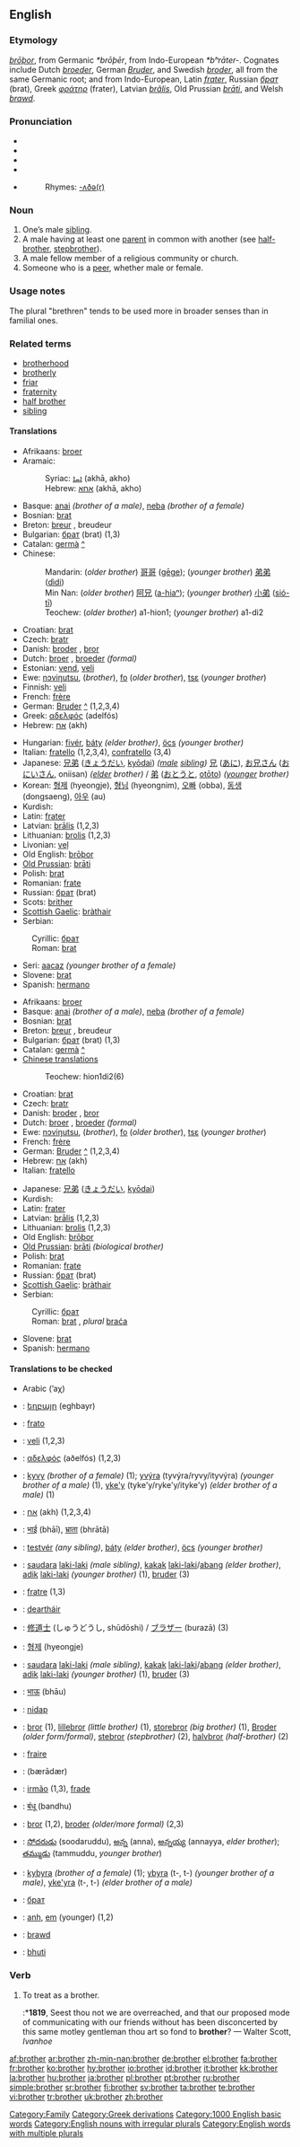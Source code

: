 {{wikipedia|Brother (disambiguation)}}
==English==

{{rank|deep|meet|interest|473|brother|I've|longer|paid}}

===Etymology===
{{OE.}} ''[[broþor|brōþor]]'', from Germanic ''*brōþēr'', from Indo-European ''*bʰrāter-''.  Cognates include Dutch ''[[broeder]]'', German ''[[Bruder]]'', and Swedish ''[[broder]]'', all from the same Germanic root; and from Indo-European, Latin ''[[frater]]'', Russian ''[[брат]]'' (brat), Greek ''[[φράτηρ]]'' (frater), Latvian ''[[brãlis]]'', Old Prussian ''[[brāti]]'', and Welsh ''[[brawd]]''.

===Pronunciation===
*{{AHD|brŭ''th'''ə(r)}}
*{{IPA|/ˈbrʌðə(r)/}}
*{{SAMPA|"brVD@(r)/}}
*{{audio|En-uk-brother.ogg|Audio (UK)}}
*{{audio|en-us-brother.ogg|Audio (US)}}
*:Rhymes: [[Rhymes:English:-ʌðə(r)|-ʌðə(r)]]

===Noun===
{{en-noun|pl= '''[[brothers]]''' ''or (archaic)'' '''[[brethren]]'''}}

# One’s male [[sibling]].
# A male having at least one [[parent]] in common with another (see [[half-brother]], [[stepbrother]]).
# A male fellow member of a religious community or church.
# Someone who is a [[peer]], whether male or female.

===Usage notes===
<!--Usage note belongs in [[brothers]] (also?)-->
The plural "brethren" tends to be used more in broader senses than in familial ones.

===Related terms===
*[[brotherhood]]
*[[brotherly]]
*[[friar]]
*[[fraternity]]
*[[half brother]]
*[[sibling]]

{{rfc-level|Translations at L4+ not in L3 POS section}}

====Translations====
{{trans-top|male sibling}}
*Afrikaans: [[broer]]
*Aramaic:
*:Syriac: [[ܐܚܐ]] (akhā, akho) {{m}}
*:Hebrew: [[אחא]] (akhā, akho) {{m}}
*Basque: [[anai]] ''(brother of a male)'', [[neba]] ''(brother of a female)''
*Bosnian: [[brat#Bosnian|brat]] {{m}}
*Breton: [[breur]] {{m}}, breudeur {{p}}
*Bulgarian: [[брат]] (brat) {{m}} (1,3)
*Catalan: [[germà]] {{m}} [[:ca: germà|^]]
*Chinese:
*:Mandarin: (''older brother'') [[哥哥]] ([[gēge]]); (''younger brother'') [[弟弟]] ([[dìdi]])
*:Min Nan: (''older brother'') [[阿兄]] ([[a-hiaⁿ]]); (''younger brother'') [[小弟]] ([[sió-tī]])
*:Teochew: (''older brother'') a1-hion1; (''younger brother'') a1-di2
*Croatian: [[brat#Croatian|brat]] {{m}}
*Czech: [[bratr]] {{m}}
*Danish: [[broder]] {{c}}, [[bror]] {{c}}
*Dutch: [[broer]] {{m}}, [[broeder]] {{m}} ''(formal)''
*Estonian: [[vend]], [[veli]]
*Ewe: [[nɔviŋutsu]], (''brother''), [[fo]] (''older brother''), [[tsɛ]] (''younger brother'')
*Finnish: [[veli]]
*French: [[frère]] {{m}}
*German: [[Bruder]] {{m}} [[:de: Bruder|^]] (1,2,3,4)
*Greek: [[αδελφός]] (adelfós) {{m}}
*Hebrew: [[אח]] (akh) {{m}}
{{trans-mid}}
*Hungarian: [[fivér]], [[báty]] ''(elder brother)'', [[öcs]] ''(younger brother)''
*Italian: [[fratello]] {{m}} (1,2,3,4), [[confratello]] {{m}} (3,4)
*Japanese: [[兄弟]] ([[きょうだい]], [[kyōdai]]) ''([[male]] [[sibling]])'' [[兄]] ([[あに]]), [[お兄さん]] ([[おにいさん]], oniisan) ''([[elder]] brother)'' / [[弟]] ([[おとうと]], [[otōto]]) ''([[younger]] brother)''
*Korean: [[형제]] (hyeongje), [[형님]] (hyeongnim), [[오빠]] (obba), [[동생]] (dongsaeng), [[아우]] (au)
*Kurdish: {{KUchar|[[برا]]}}
*Latin: [[frater]] {{m}}
*Latvian: [[brālis]] {{m}} (1,2,3)
*Lithuanian: [[brolis]] {{m}} (1,2,3)
*Livonian: [[veļ]]
*Old English: [[broþor|brōþor]] {{m}}
*[[Old Prussian]]: [[brāti]]
*Polish: [[brat#Polish|brat]] {{m}}
*Romanian: [[frate]] {{m}}
*Russian: [[брат#Russian|брат]] (brat) {{m}}
*Scots: [[brither]]
*[[Scottish Gaelic]]: [[bràthair]] {{m}}
*Serbian:
:Cyrillic: [[брат#Serbian|брат]] {{m}}
:Roman: [[brat#Serbian|brat]] {{m}}
*Seri: [[aacaz]] ''(younger brother of a female)''
*Slovene: [[brat]] {{m}}
*Spanish: [[hermano]] {{m}}
{{trans-bottom}}

{{trans-top|male having parents in common}}
*Afrikaans: [[broer]]
*Basque: [[anai]] ''(brother of a male)'', [[neba]] ''(brother of a female)''
*Bosnian: [[brat#Bosnian|brat]] {{m}}
*Breton: [[breur]] {{m}}, breudeur {{p}}
*Bulgarian: [[брат]] (brat) {{m}} (1,3)
*Catalan: [[germà]] {{m}} [[:ca: germà|^]]
*[[brother/zh|Chinese translations]]
*:Teochew: hion1di2(6) {{p}}
*Croatian: [[brat#Croatian|brat]] {{m}}
*Czech: [[bratr]] {{m}}
*Danish: [[broder]] {{c}}, [[bror]] {{c}}
*Dutch: [[broer]] {{m}}, [[broeder]] {{m}} ''(formal)''
*Ewe: [[nɔviŋutsu]], (''brother''), [[fo]] (''older brother''), [[tsɛ]] (''younger brother'')
*French: [[frère]] {{m}}
*German: [[Bruder]] {{m}} [[:de: Bruder|^]] (1,2,3,4)
*Hebrew: [[אח]] (akh) {{m}}
*Italian: [[fratello]] {{m}}
{{trans-mid}}
*Japanese: [[兄弟]] ([[きょうだい]], [[kyōdai]])
*Kurdish: {{KUchar|[[برا]]}}
*Latin: [[frater]] {{m}}
*Latvian: [[brālis]] {{m}} (1,2,3)
*Lithuanian: [[brolis]] {{m}} (1,2,3)
*Old English: [[broþor|brōþor]] {{m}}
*[[Old Prussian]]: [[brāti]] ''(biological brother)''
*Polish: [[brat#Polish|brat]] {{m}}
*Romanian: [[frate]] {{m}}
*Russian: [[брат#Russian|брат]] (brat) {{m}}
*[[Scottish Gaelic]]: [[bràthair]] {{m}}
*Serbian:
:Cyrillic: [[брат#Serbian|брат]] {{m}}
:Roman: [[brat#Serbian|brat]] {{m}}, ''plural'' [[braća]]
*Slovene: [[brat]] {{m}}
*Spanish: [[hermano]] {{m}}
{{trans-bottom}}

====Translations to be checked====
{{checktrans}}

*Arabic {{ARchar|[[اخ|أخ]]}} (’aχ) {{m}}
*{{ttbc|Armenian}}: [[եղբայր]] (eghbayr)
*{{ttbc|Esperanto}}: [[frato]]
*{{ttbc|Finnish}}: [[veli]] {{m}} (1,2,3)
*{{ttbc|Greek}}: [[αδελφός]] (aðelfós) {{m}} (1,2,3)
*{{ttbc|Guaraní}}: [[kyvy]] ''(brother of a female)'' (1); [[yvýra]] (tyvýra/ryvy/ityvýra) ''(younger brother of a male)'' (1), [[yke'y]] (tyke'y/ryke'y/ityke'y) ''(elder brother of a male)'' (1)
*{{ttbc|Hebrew}}: [[אח]] (akh) {{m}} (1,2,3,4)
*{{ttbc|Hindi}}: [[भाई]] (bhāī), [[भ्राता]] (bhrātā)
*{{ttbc|Hungarian}}: [[testvér]] ''(any sibling)'', [[báty]] ''(elder brother)'', [[öcs]] ''(younger brother)''
*{{ttbc|Indonesian}}: [[saudara]] [[laki-laki]] ''(male sibling)'', [[kakak]] [[laki-laki]]/[[abang]] ''(elder brother)'', [[adik]] [[laki-laki]] ''(younger brother)'' (1), [[bruder]] (3)
*{{ttbc|Interlingua}}: [[fratre]] (1,3)
*{{ttbc|Irish}}: [[deartháir]]
*{{ttbc|Japanese}}: [[修道士]] (しゅうどうし, shūdōshi) / [[ブラザー]] (burazā) (3)

*{{ttbc|Korean}}: [[형제]] (hyeongje)
*{{ttbc|Malay}}: [[saudara]] [[laki-laki]] ''(male sibling)'', [[kakak]] [[laki-laki]]/[[abang]] ''(elder brother)'', [[adik]] [[laki-laki]] ''(younger brother)'' (1), [[bruder]] (3)
*{{ttbc|Marathi}}: [[भाऊ]] (bhāu)
*{{ttbc|Mi'kmaq}}: [[nidap]]
*{{ttbc|Norwegian}}: [[bror]] (1), [[lillebror]] ''(little brother)'' (1), [[storebror]] ''(big brother)'' (1), [[Broder]] ''(older form/formal)'', [[stebror]] ''(stepbrother)'' (2), [[halvbror]] ''(half-brother)'' (2)
*{{ttbc|Occitan}}: [[fraire]]
*{{ttbc|Persian}}: {{FAchar|[[برادر|بَرادَر]]}} (bærādær)
*{{ttbc|Portuguese}}: [[irmão]] {{m}} (1,3), [[frade]]
*{{ttbc|Sanskrit}}: [[बंधू]] (bandhu)
*{{ttbc|Swedish}}: [[bror]] (1,2), [[broder]] ''(older/more formal)'' (2,3)
*{{ttbc|Telugu}}: [[సోదరుడు]] (soodaruddu), [[అన్న]] (anna), [[అన్నయ్య]] (annayya, ''elder brother''); [[తమ్ముడు]] (tammuddu, ''younger brother'')
*{{ttbc|Tupinambá}}: [[kybyra]] ''(brother of a female)'' (1); [[ybyra]] (t-, t-) ''(younger brother of a male)'', [[yke'yra]] (t-, t-) ''(elder brother of a male)''
*{{ttbc|Ukrainian}}: [[брат#Ukrainian|брат]] {{m}}
*{{ttbc|Vietnamese}}: [[anh]], [[em]] (younger) (1,2)
*{{ttbc|Welsh}}: [[brawd]] {{m}}
*{{ttbc|Xhosa}}: [[bhuti]]


===Verb===
{{en-verb}}

# {{transitive}} To treat as a brother.
#:*'''1819''', Seest thou not we are overreached, and that our proposed mode of communicating with our friends without has been disconcerted by this same motley gentleman thou art so fond to '''brother'''? — Walter Scott, ''Ivanhoe''

[[Category:Family]]
[[Category:Greek derivations]]
[[Category:1000 English basic words]]
[[Category:English nouns with irregular plurals]]
[[Category:English words with multiple plurals]]

[[af:brother]]
[[ar:brother]]
[[zh-min-nan:brother]]
[[de:brother]]
[[el:brother]]
[[fa:brother]]
[[fr:brother]]
[[ko:brother]]
[[hy:brother]]
[[io:brother]]
[[id:brother]]
[[it:brother]]
[[kk:brother]]
[[la:brother]]
[[hu:brother]]
[[ja:brother]]
[[pl:brother]]
[[pt:brother]]
[[ru:brother]]
[[simple:brother]]
[[sr:brother]]
[[fi:brother]]
[[sv:brother]]
[[ta:brother]]
[[te:brother]]
[[vi:brother]]
[[tr:brother]]
[[uk:brother]]
[[zh:brother]]